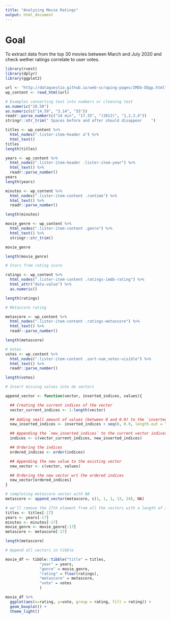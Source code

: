 ```yaml
---
title: "Analyzing Movie Ratings"
output: html_document
---
```

# Goal
To extract data from the top 30 movies between March and July 2020 and check wether ratings correlate to user votes.
```r
library(rvest)
library(dplyr)
library(ggplot2)

url <- "http://dataquestio.github.io/web-scraping-pages/IMDb-DQgp.html" # Stable copy of imdb webpage
wp_content <- read_html(url)
```

```r
# Examples converting text into numbers or cleaning text
as.numeric("10.50")
as.numeric(c("14.59", "3.14", "55"))
readr::parse_number(c("14 min", "17.35", "(2012)", "1,2,3,4"))
stringr::str_trim(" Spaces before and after should disappear    ")

```
```r
titles <- wp_content %>% 
  html_nodes(".lister-item-header a") %>% 
  html_text()
titles
length(titles)

years <- wp_content %>% 
  html_nodes(".lister-item-header .lister-item-year") %>% 
  html_text() %>% 
  readr::parse_number()
years
length(years)
```

```r
minutes <- wp_content %>% 
  html_nodes(".lister-item-content .runtime") %>% 
  html_text() %>% 
  readr::parse_number()

length(minutes)
```
```r
movie_genre <- wp_content %>% 
  html_nodes(".lister-item-content .genre") %>% 
  html_text() %>% 
  stringr::str_trim()

movie_genre

length(movie_genre)
```
```r
# Stars from rating score

ratings <- wp_content %>% 
  html_nodes(".lister-item-content .ratings-imdb-rating") %>% 
  html_attr("data-value") %>% 
  as.numeric()

length(ratings)
```
```r
# Metascore rating

metascore <- wp_content %>% 
  html_nodes(".lister-item-content .ratings-metascore") %>% 
  html_text() %>% 
  readr::parse_number()

length(metascore)
```
```r
# Votes
votes <- wp_content %>% 
  html_nodes(".lister-item-content .sort-num_votes-visible") %>% 
  html_text() %>% 
  readr::parse_number()

length(votes)
```
```r
# Insert missing values into de vectors

append_vector <- function(vector, inserted_indices, values){

  ## Creating the current indices of the vector
  vector_current_indices <- 1:length(vector)
  
  ## Adding small amount of values (between 0 and 0.9) to the `inserted_indices`
  new_inserted_indices <- inserted_indices + seq(0, 0.9, length.out = length(inserted_indices))

  ## Appending the `new_inserted_indices` to the current vector indices
  indices <- c(vector_current_indices, new_inserted_indices)

  ## Ordering the indices
  ordered_indices <- order(indices)

  ## Appending the new value to the existing vector
  new_vector <- c(vector, values)

  ## Ordering the new vector wrt the ordered indices
  new_vector[ordered_indices]
}

# completing metascore vector with NA
metascore <- append_vector(metascore, c(1, 1, 1, 13, 24), NA)

# we'll remove the 17th element from all the vectors with a length of 30
titles <- titles[-17]
years <- years[-17]
minutes <- minutes[-17]
movie_genre <- movie_genre[-17]
metascore <- metascore[-17]

length(metascore)

# Append all vectors in tibble

movie_df <- tibble::tibble("title" = titles,
               "year" = years,
               "genre" = movie_genre,
               "rating" = floor(ratings),
               "metascore" = metascore,
               "vote" = votes
               )

movie_df %>% 
  ggplot(aes(x=rating, y=vote, group = rating, fill = rating)) +
  geom_boxplot() +
  theme_light()
```


